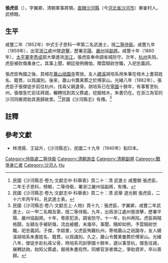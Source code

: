 '''張虎臣'''（{{bd|？||1861年||Zhang張}}），字翼卿，清朝軍事將領。[[直隸|直隸]][[沙河縣|沙河縣]]（今[[河北省|河北省]][[沙河市|沙河市]]）東崔村人。武榜眼。

==生平==
咸豐二年（1852年）中式壬子恩科一甲第二名武進士，授[[二等侍衛|二等侍衛]]。咸豐九年（1859年），出官[[浙江|浙江]]處州營[[遊擊|遊擊]]，歷署[[平陽|平陽]]、[[嚴州|嚴州]]協[[副將|副將]]。咸豐十年（1860年），[[太平軍|太平軍]][[李秀成|李秀成]]部大舉進攻[[浙江|浙江]]，張虎臣奉命調省城防守。次年，[[杭州|杭州]]失陷，虎臣被砍傷重身亡。其事上聞，朝廷按例賜恤，贈雲騎尉世職，入祀忠義詞。

張虎臣殉國之後，其棺在[[蕭山|蕭山]][[祗園寺_(蕭山)|祗園寺]]寄放。友人[[績溪|績溪]]胡培系用朱筆在棺木上書寫姓名、籍貫，以爲識別。後來，蕭山令龔某葬之於傅家山。光緒八年（1882年），張虎臣子張傑徒步前往杭州，找尋父親遺骨。胡培系已在[[寧國|寧國]]十餘年，有事暫至杭州。張傑急忙前往拜謁，輾轉找到其父葬處，挖掘棺木，朱書仍在。在浙江為官的沙河同鄉資助其喪歸故里。<ref>民國《沙河縣志·卷九·文獻志中·科舉表》頁二十：清 武進士 咸豐朝 張虎臣，二年壬子恩科，榜眼，二等侍衛，署浙江嚴州協副將，有傳。</ref><ref>民國《沙河縣志·卷九·文獻志中·科舉表》頁二十：清 武舉 道光朝 張虎臣，二十六年丙午科，見武進士表。</ref>民國《沙河縣志》有傳。<ref>民國《沙河縣志·卷八·文獻志上·人物》頁十九：張虎臣，字翼卿，咸豐二年武進士，以一甲二名賜及第，授二等侍衛。九年，出爲浙江處州營游擊，歷署平陽、嚴州協副將。十年，粵匪犯浙，調省防守。十一年，杭州再陷，虎臣與賊格闘，左額左手被斫傷，流血被體，未幾卒。事聞，賜卹如例，予雲騎尉世職，祀忠義詞。子傑，字超羣，父虎臣殉難杭州，寄棺蕭山之祇園寺，友人績溪胡培系朱書姓名、籍貫，以爲識別。久之，蕭山令龔某彙葬於傅家山。光緒八年，傑徒步赴杭尋父骨，時培系司訓寧國十餘年，適以事至杭，傑急往謁，展轉訪詢，始知父葬處，掘視朱書宛然。同鄉官浙者憐之，爭助資斧，卒以喪歸。</ref>

==註釋==
{{reflist}}

==參考文獻==
*林清揚、王延升，《沙河縣志》，民國二十九年（1940年）鉛印本。


{{咸豐二年壬子恩科武殿試金榜}}
{{DEFAULTSORT:Zhang張}}
[[Category:侍衛處二等侍衛|Category:侍衛處二等侍衛]]
[[Category:清朝游击|Category:清朝游击]]
[[Category:清朝副將|Category:清朝副將]]
[[Category:戰爭身亡者|Category:戰爭身亡者]]
[[Category:沙河人|Category:沙河人]]
[[Category:張姓|Hu]]